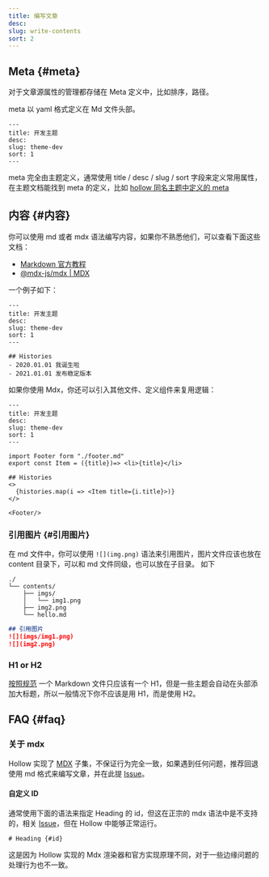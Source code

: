 ```yaml
---
title: 编写文章
desc:
slug: write-contents
sort: 2
---
```


## Meta {#meta}
对于文章源属性的管理都存储在 Meta 定义中，比如排序，路径。

meta 以 yaml 格式定义在 Md 文件头部。
```
---
title: 开发主题
desc:
slug: theme-dev
sort: 1
---
```

meta 完全由主题定义，通常使用 title / desc / slug / sort 字段来定义常用属性，在主题文档能找到 meta 的定义，比如 [hollow 同名主题中定义的 meta](https://github.com/zbysir/hollow-theme/tree/master/hollow#meta)

## 内容 {#内容}
你可以使用 md 或者 mdx 语法编写内容，如果你不熟悉他们，可以查看下面这些文档：
- [Markdown 官方教程](https://markdown.com.cn/)
- [@mdx-js/mdx | MDX](https://mdxjs.com/packages/mdx/)

一个例子如下：
```
---
title: 开发主题
desc:
slug: theme-dev
sort: 1
---

## Histories
- 2020.01.01 我诞生啦
- 2021.01.01 发布稳定版本
```


如果你使用 Mdx，你还可以引入其他文件、定义组件来复用逻辑：
```
---
title: 开发主题
desc:
slug: theme-dev
sort: 1
---

import Footer form "./footer.md"
export const Item = ({title})=> <li>{title}</li>

## Histories
<>
  {histories.map(i => <Item title={i.title}>)}
</>

<Footer/>
```

### 引用图片 {#引用图片}
在 md 文件中，你可以使用 `![](img.png)` 语法来引用图片，图片文件应该也放在 content 目录下，可以和 md 文件同级，也可以放在子目录。 如下

```treeview
./
└── contents/
    ├── imgs/
    │   └── img1.png
    ├── img2.png
    └── hello.md
```

```markdown
## 引用图片
![](imgs/img1.png)
![](img2.png)
```

### H1 or H2
[按照规范](https://learn.microsoft.com/en-us/contribute/markdown-reference#headings) 一个 Markdown 文件只应该有一个 H1，但是一些主题会自动在头部添加大标题，所以一般情况下你不应该是用 H1，而是使用 H2。

## FAQ {#faq}

### 关于 mdx
Hollow 实现了 [MDX](https://mdxjs.com/packages/mdx/) 子集，不保证行为完全一致，如果遇到任何问题，推荐回退使用 md 格式来编写文章，并在此提 [Issue](https://github.com/zbysir/gojsx/issues)。

#### 自定义 ID

通常使用下面的语法来指定 Heading 的 id，但这在正宗的 mdx 语法中是不支持的，相关 [Issue](https://github.com/mdx-js/mdx/issues/1279)，但在 Hollow 中能够正常运行。
```
# Heading {#id}
```

这是因为 Hollow 实现的 Mdx 渲染器和官方实现原理不同，对于一些边缘问题的处理行为也不一致。
